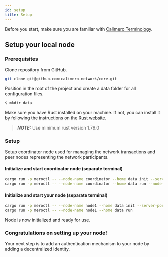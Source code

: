 ```yaml
---
id: setup
title: Setup
---
```


Before you start, make sure you are familiar with [Calimero Terminology](/learn/terminology).

## Setup your local node

### Prerequisites

Clone repository from GitHub.

```bash title="Terminal"
git clone git@github.com:calimero-network/core.git
```

Position in the root of the project and create a data folder for all configuration files.

```bash title="Terminal"
$ mkdir data
```

Make sure you have Rust installed on your machine. If not, you can install it by following the instructions on the [Rust website](https://www.rust-lang.org/tools/install).

> **_NOTE:_**
> Use minimum rust version 1.79.0

### Setup

Setup coordinator node used for managing the network transactions and peer nodes representing the network participants.

#### Initialize and start coordinator node (separate terminal)

```bash title="Terminal"
cargo run -p meroctl -- --node-name coordinator --home data init --server-port 2427 --swarm-port 2527
cargo run -p meroctl -- --node-name coordinator --home data run --node-type coordinator
```

#### Initialize and start your node (separate terminal)

```bash title="Terminal"
cargo run -p meroctl -- --node-name node1 --home data init --server-port 2428 --swarm-port 2528
cargo run -p meroctl -- --node-name node1 --home data run
```

Node is now initialized and ready for use.

### Congratulations on setting up your node!

Your next step is to add an authentication mechanism to your node by adding a decentralized identity.
